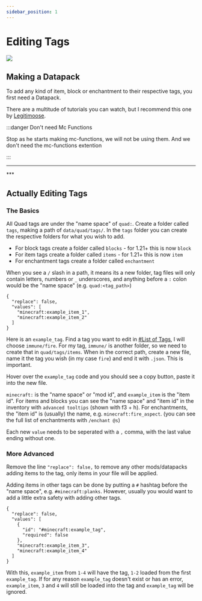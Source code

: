 ```yaml
---
sidebar_position: 1
---
```



# Editing Tags

![](https://raw.githubusercontent.com/LieOnLion/LieOnLion/main/images/strip/lol.png)

## Making a Datapack

To add any kind of item, block or enchantment to their respective tags, you first need a Datapack.

There are a multitude of tutorials you can watch, but I recommend this one by [Legitimoose](https://www.youtube.com/@Legitimoose). 

:::danger Don't need Mc Functions

Stop as he starts making mc-functions, we will not be using them.
And we don't need the mc-functions extention

:::

***
<ReactPlayer controls url='https://www.youtube.com/embed/ac6V5-KT6Rg?si=qTIiymW8mqQJOafZ' />
***

## Actually Editing Tags

### The Basics

All Quad tags are under the "name space" of `quad:`. Create a folder called `tags`, making a path of `data/quad/tags/`. In the `tags` folder you can create the respective folders for what you wish to add.

- For block tags create a folder called `blocks` - for 1.21+ this is now `block`
- For item tags create a folder called `items` - for 1.21+ this is now `item`
- For enchantment tags create a folder called `enchantment`

When you see a `/` slash in a path, it means its a new folder, tag files will only contain letters, numbers or `_` underscores, and anything before a `:` colon would be the "name space" (e.g. `quad:<tag_path>`)

```text title=" example_tag.json"
{
  "replace": false,
  "values": [
    "minecraft:example_item_1",
    "minecraft:example_item_2"
  ]
}
```

Here is an `example_tag`. Find a tag you want to edit in [#List of Tags](/getting-stared/list-of-tags), I will choose `immune/fire`. For my tag, `immune/` is another folder, so we need to create that in `quad/tags/items`. When in the correct path, create a new file, name it the tag you wish (in my case `fire`) and end it with `.json`. This is important.

Hover over the `example_tag` code and you should see a copy button, paste it into the new file.

`minecraft:` is the "name space" or "mod id", and `example_item` is the "item id". For items and blocks you can see the "name space" and "item id" in the inventory with `advanced tooltips` (shown with f3 + h).
For enchantments, the "item id" is (usually) the name, e.g. `minecraft:fire_aspect`. (you can see the full list of enchantments with `/enchant @s`)

Each new `value` needs to be seperated with a `,` comma, with the last value ending without one.

### More Advanced

Remove the line `"replace": false,` to remove any other mods/datapacks adding items to the tag, only items in your file will be applied.

Adding items in other tags can be done by putting a `#` hashtag before the "name space", e.g. `#minecraft:planks`. However, usually you would want to add a little extra safety with adding other tags.

```text title=" example_tag_2.json"
{
  "replace": false,
  "values": [
    {
      "id": "#minecraft:example_tag",
      "required": false
    },
    "minecraft:example_item_3",
    "minecraft:example_item_4"
  ]
}
```

With this, `example_item` from `1-4` will have the tag, `1-2` loaded from the first `example_tag`. If for any reason `example_tag` doesn't exist or has an error, `example_item`, `3` and `4` will still be loaded into the tag and `example_tag` will be ignored.